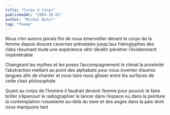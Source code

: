 ```yaml
---
title: "Corps à Corps"
publishedAt: "2003-10-01"
author: "Michel Butor"
tag: "Poeme"
---
```

Nous n’en aurons jamais fini
de nous émerveiller devant
le corps de la femme depuis
douces cavernes prénatales
jusqu’aux hiéroglyphes des rides
résumant toute une expérience
vêtir dévêtir pénétrer
l’évidemment impénétrable

Changeant les mythes et les poses
l’accompagnement le climat
la proximité l’abstraction
mettant au point des alphabets
pour nous inventer d’autres langues
afin de chanter et nous taire
nous glisser entre les surfaces
de cette chair philosophale

Quant au corps de l’homme il faudrait
devenir femme pour pouvoir
le faire briller s’épanouir
le radiographier le lancer
dans l’espace ou dans la peinture
la contemplation ruisselante
au-delà du sexe et des anges
dans la paix dont nous manquons tant